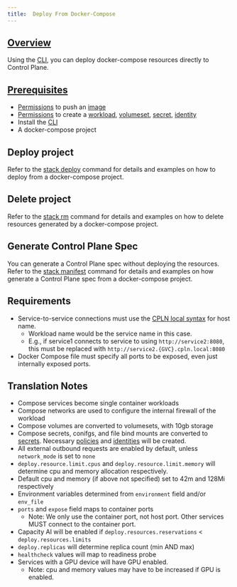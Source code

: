 ```yaml
---
title:  Deploy From Docker-Compose
---
```


## [Overview](#overview)

Using the [CLI](/api-reference/cli), you can deploy docker-compose resources directly to Control Plane.

## [Prerequisites](#prerequisites)

- [Permissions](/api-reference/policy#permissions) to push an [image](/api-reference/image)
- [Permissions](/api-reference/policy#permissions) to create a [workload](/api-reference/workload), [volumeset](/api-reference/volumeset), [secret](/api-reference/secret), [identity](/api-reference/identity)
- Install the [CLI](/api-reference/cli)
- A docker-compose project

## Deploy project

Refer to the [stack deploy](/api-reference/cli#stack-deploy) command for details and examples on how to deploy from a docker-compose project.

## Delete project

Refer to the [stack rm](/api-reference/cli#stack-remove) command for details and examples on how to delete resources generated by a docker-compose project.

## Generate Control Plane Spec

You can generate a Control Plane spec without deploying the resources.
Refer to the [stack manifest](/api-reference/cli#stack-manifest) command for details and examples on how generate a Control Plane spec from a docker-compose project.

## Requirements
- Service-to-service connections must use the [CPLN local syntax](/guides/service-to-service#service-syntax) for host name.
  - Workload name would be the service name in this case.
  - E.g., if service1 connects to service to using `http://service2:8080`, this must be replaced with `http://service2.{GVC}.cpln.local:8080`
- Docker Compose file must specify all ports to be exposed, even just internally exposed ports.

## Translation Notes
- Compose services become single container workloads
- Compose networks are used to configure the internal firewall of the workload
- Compose volumes are converted to volumesets, with 10gb storage
- Compose secrets, conifgs, and file bind mounts are converted to [secrets](/api-reference/secret). Necessary [policies](/api-reference/policy) and [identities](/api-reference/identity) will be created.
- All external outbound requests are enabled by default, unless `network_mode` is set to `none`
- `deploy.resource.limit.cpus` and `deploy.resource.limit.memory` will determine cpu and memory allocation respectively.
- Default cpu and memory (if above not specified) set to 42m and 128Mi respectively
- Environment variables determined from `environment` field and/or `env_file`
- `ports` and `expose` field maps to container ports
  - Note: We only use the container port, not host port. Other services MUST connect to the container port.
- Capacity AI will be enabled if `deploy.resources.reservations` < `deploy.resources.limits`
- `deploy.replicas` will determine replica count (min AND max)
- `healthcheck` values will map to readiness probe
- Services with a GPU device will have GPU enabled. 
  - Note: cpu and memory values may have to be increased if GPU is enabled.